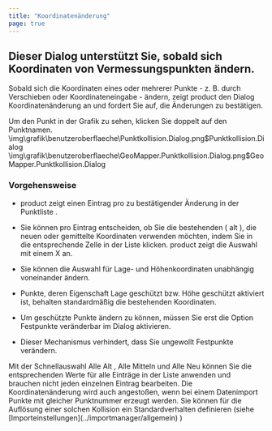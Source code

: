 ```yaml
---
title: "Koordinatenänderung"
page: true
---
```

## Dieser Dialog unterst&#252;tzt Sie, sobald sich Koordinaten von Vermessungspunkten &#228;ndern.

Sobald sich die Koordinaten eines oder mehrerer Punkte - z. B. durch Verschieben oder Koordinateneingabe - &#228;ndern, zeigt  <Placeholder>product</Placeholder> den Dialog  <Italic> Koordinaten&#228;nderung </Italic>  an und fordert Sie auf, die &#196;nderungen zu best&#228;tigen.

<Success>
Um den Punkt in der Grafik zu sehen, klicken Sie doppelt auf den Punktnamen.
</Success>


<GeoDesigner>
<Image>\img\grafik\benutzeroberflaeche\Punktkollision.Dialog.png$Punktkollision.Dialog</Image>
</GeoDesigner>
<GeoMapper>
<Image>\img\grafik\benutzeroberflaeche\GeoMapper.Punktkollision.Dialog.png$GeoMapper.Punktkollision.Dialog</Image>
</GeoMapper>


### Vorgehensweise


- <Placeholder>product</Placeholder> zeigt einen Eintrag pro zu best&#228;tigender &#196;nderung in der <Italic> Punktliste </Italic> .

- Sie k&#246;nnen pro Eintrag entscheiden, ob Sie die bestehenden ( <Italic> alt </Italic> ), die neuen oder gemittelte Koordinaten verwenden m&#246;chten, indem Sie in die entsprechende Zelle in der Liste klicken. <Placeholder>product</Placeholder> zeigt die Auswahl mit einem <Bold> X </Bold>  an.

- Sie k&#246;nnen die Auswahl f&#252;r Lage- und H&#246;henkoordinaten unabh&#228;ngig voneinander &#228;ndern.



- Punkte, deren Eigenschaft <Italic> Lage gesch&#252;tzt </Italic>  bzw. <Italic> H&#246;he gesch&#252;tzt </Italic>  aktiviert ist, behalten standardm&#228;&#223;ig die bestehenden Koordinaten.

- Um gesch&#252;tzte Punkte &#228;ndern zu k&#246;nnen, m&#252;ssen Sie erst die Option <Italic> Festpunkte ver&#228;nderbar </Italic>  im Dialog aktivieren.

- Dieser Mechanismus verhindert, dass Sie ungewollt Festpunkte ver&#228;ndern.






<Success>
Mit der Schnellauswahl  <Border>Alle Alt</Border> ,  <Border>Alle Mitteln</Border>  und  <Border>Alle Neu</Border>  k&#246;nnen Sie die entsprechenden Werte f&#252;r alle Eintr&#228;ge in der Liste anwenden und brauchen nicht jeden einzelnen Eintrag bearbeiten.
</Success>

<Success>
Die Koordinaten&#228;nderung wird auch angesto&#223;en, wenn bei einem Datenimport Punkte mit gleicher Punktnummer erzeugt werden. Sie k&#246;nnen f&#252;r die Aufl&#246;sung einer solchen Kollision ein Standardverhalten definieren (siehe [Importeinstellungen](../importmanager/allgemein)
 )
</Success>

